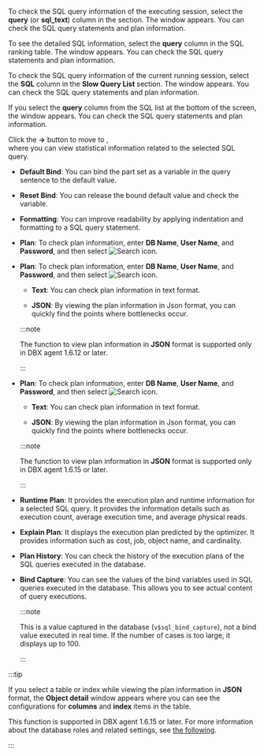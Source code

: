 <Title hashid="query-details" level={props.level}>See query details</Title>

<InDoc pages="instance-monitoring,multi-instance-monitoring">

To check the SQL query information of the executing session, select the **query** (or **sql_text**) column in the <Cmdname sid="active_sessions" className="uitext" /> section. The <Cmdname sid="TTL06224" className="uitext" /> window appears. You can check the SQL query statements and plan information.

</InDoc>

<InDoc pages="analysis-compare-top-sql">

To see the detailed SQL information, select the **query** column in the SQL ranking table. The <Cmdname sid="TTL06224" className="uitext" /> window appears. You can check the SQL query statements and plan information.

</InDoc>

<InDoc pages="slow-query">

To check the SQL query information of the current running session, select the **SQL** column in the **Slow Query List** section. The <Cmdname sid="TTL06224" className="uitext" /> window appears. You can check the SQL query statements and plan information.

</InDoc>

<InDoc pages="analysis-sql">

If you select the **query** column from the SQL list at the bottom of the screen, the <Cmdname sid="TTL06224" className="uitext" /> window appears. You can check the SQL query statements and plan information.

</InDoc>

Click the <Cmdname sid="BTN06225" className="uitext" /> **→** button to move to <Cmdname sid="statistics_sql" className="uitext" />,  
where you can view statistical information related to the selected SQL query.

<InDoc product="oracle-pro,oracle"><ImgLang img="db-sql-details-oracle-pro.png" desc="SQL details" /></InDoc>

<InDoc product="postgresql,mysql"><ImgLang img="db-sql-details-postgresql.png" desc="SQL details" /></InDoc>

<InDoc product="mssql"><ImgLang img="db-sql-details-mssql.png" desc="SQL detail" /></InDoc>

<InDoc product="db2,sapase"><ImgLang img="db-sql-details-db2.png" desc="SQL details" /></InDoc>

<Xclude product="postgresql,mysql,oracle-pro,oracle,mssql,db2,sapase"><ImgLang img="db-sql-details-common.png" desc="SQL details" /></Xclude>

<InDoc product='postgresql,mysql,altibase,cubrid,mssql,db2'>

- **Default Bind**: You can bind the part set as a variable in the query sentence to the default value.

- **Reset Bind**: You can release the bound default value and check the variable.

- **Formatting**: You can improve readability by applying indentation and formatting to a SQL query statement.

</InDoc>

<InDoc product="altibase,cubrid,mssql">

- **Plan**: To check plan information, enter **DB Name**, **User Name**, and **Password**, and then select ![Search icon](/img/ico-btn-search.png).

</InDoc>

<InDoc product='postgresql'>

- **Plan**: To check plan information, enter **DB Name**, **User Name**, and **Password**, and then select ![Search icon](/img/ico-btn-search.png).

  - **Text**: You can check plan information in text format.

  - **JSON**: By viewing the plan information in Json format, you can quickly find the points where bottlenecks occur.

  :::note

  The function to view plan information in **JSON** format is supported only in DBX agent 1.6.12 or later.

  :::

</InDoc>

<InDoc product='mysql'>

- **Plan**: To check plan information, enter **DB Name**, **User Name**, and **Password**, and then select ![Search icon](/img/ico-btn-search.png).

  - **Text**: You can check plan information in text format.

  - **JSON**: By viewing the plan information in Json format, you can quickly find the points where bottlenecks occur.

  :::note

  The function to view plan information in **JSON** format is supported only in DBX agent 1.6.15 or later.

  :::

</InDoc>

<InDoc product='oracle-pro,oracle'>

- **Runtime Plan**: It provides the execution plan and runtime information for a selected SQL query. It provides the information details such as execution count, average execution time, and average physical reads.

- **Explain Plan**: It displays the execution plan predicted by the optimizer. It provides information such as cost, job, object name, and cardinality.

- **Plan History**: You can check the history of the execution plans of the SQL queries executed in the database.

- **Bind Capture**: You can see the values ​​of the bind variables used in SQL queries executed in the database. This allows you to see actual content of query executions.

  :::note

  This is a value captured in the database (`v$sql_bind_capture`), not a bind value executed in real time. If the number of cases is too large, it displays up to 100.

  :::

</InDoc>

<InDoc product='postgresql,mysql'>

:::tip

If you select a table or index while viewing the plan information in **JSON** format, the **Object detail** window appears where you can see the configurations for **columns** and **index** items in the table.

<ImgLang img='db-sql-objectdetail-pg.png' desc='Object detail' />

This function is supported in DBX agent 1.6.15 or later. For more information about the database roles and related settings, see [the following](install-agent#uid).

:::

</InDoc>
